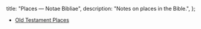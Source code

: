   title: "Places — Notae Bibliae",
  description: "Notes on places in the Bible.",
};

<Initial text="Places"/>

* [Old Testament Places](/places/old-testament)
